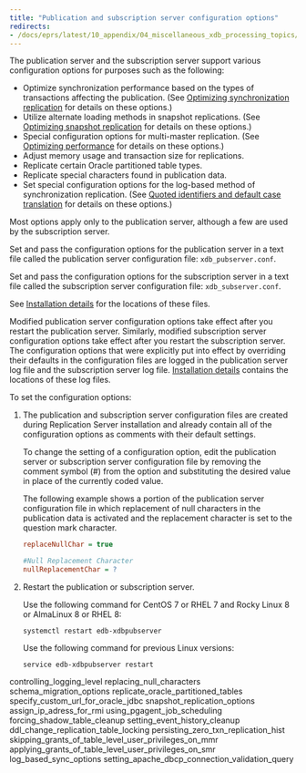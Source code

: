 ```yaml
---
title: "Publication and subscription server configuration options"
redirects:
- /docs/eprs/latest/10_appendix/04_miscellaneous_xdb_processing_topics/01_publications_and_subscriptions_server_conf_options
---
```


<div id="publications_and_subscriptions_server_conf_options" class="registered_link"></div>

The publication server and the subscription server support various configuration options for purposes such as the following:

-   Optimize synchronization performance based on the types of transactions affecting the publication. (See [Optimizing synchronization replication](../../../05_smr_operation/08_optimizing_performance/02_optimize_sync_replication/#optimize_sync_replication) for details on these options.)
-   Utilize alternate loading methods in snapshot replications. (See [Optimizing snapshot replication](../../../05_smr_operation/08_optimizing_performance/01_optimizing_snapshot_replication/#optimizing_snapshot_replication) for details on these options.)
-   Special configuration options for multi-master replication. (See [Optimizing performance](../../../06_mmr_operation/10_optimizing_performance_mmr) for details on these options.)
-   Adjust memory usage and transaction size for replications.
-   Replicate certain Oracle partitioned table types.
-   Replicate special characters found in publication data.
-   Set special configuration options for the log-based method of synchronization replication. (See [Quoted identifiers and default case translation](../05_quoted_identifiers/#quoted_identifiers) for details on these options.)

Most options apply only to the publication server, although a few are used by the subscription server.

Set and pass the configuration options for the publication server in a text file called the publication server configuration file: `xdb_pubserver.conf`.

Set and pass the configuration options for the subscription server in a text file called the subscription server configuration file: `xdb_subserver.conf`.

See [Installation details](/eprs/latest/installing/installation_details) for the locations of these files.

Modified publication server configuration options take effect after you restart the publication server. Similarly, modified subscription server configuration options take effect after you restart the subscription server. The configuration options that were explicitly put into effect by overriding their defaults in the configuration files are logged in the publication server log file and the subscription server log file. [Installation details](/eprs/latest/installing/installation_details) contains the locations of these log files.

To set the configuration options: 

1.  The publication and subscription server configuration files are created during Replication Server installation and already contain all of the configuration options as comments with their default settings.

    To change the setting of a configuration option, edit the publication server or subscription server configuration file by removing the comment symbol (#) from the option and substituting the desired value in place of the currently coded value.

    The following example shows a portion of the publication server configuration file in which replacement of null characters in the publication data is activated and the replacement character is set to the question mark character.

    ```ini
    replaceNullChar = true

    #Null Replacement Character
    nullReplacementChar = ?
    ```

1.  Restart the publication or subscription server.

    Use the following command for CentOS 7 or RHEL 7 and Rocky Linux 8 or AlmaLinux 8 or RHEL 8:

    `systemctl restart edb-xdbpubserver`

    Use the following command for previous Linux versions:

    `service edb-xdbpubserver restart`

<div class="toctree" maxdepth="3">

controlling_logging_level replacing_null_characters schema_migration_options replicate_oracle_partitioned_tables specify_custom_url_for_oracle_jdbc snapshot_replication_options assign_ip_adress_for_rmi using_pgagent_job_scheduling forcing_shadow_table_cleanup setting_event_history_cleanup ddl_change_replication_table_locking persisting_zero_txn_replication_hist skipping_grants_of_table_level_user_privileges_on_mmr applying_grants_of_table_level_user_privileges_on_smr log_based_sync_options setting_apache_dbcp_connection_validation_query

</div>
